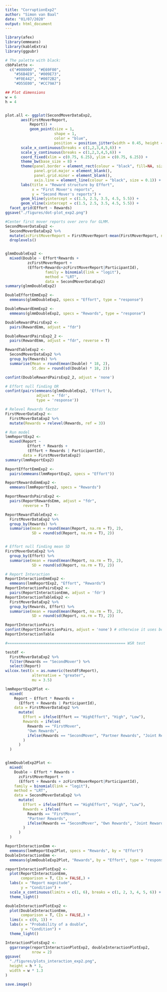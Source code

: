 ```yaml
---
title: "CorruptionExp2"
author: "Simon van Baal"
date: "01/07/2020"
output: html_document
---
```


```r

library(afex)
library(emmeans)
library(kableExtra)
library(ggpubr)
```



```r
# The palette with black:
cbbPalette <- 
  c("#000000", "#E69F00", 
    "#56B4E9", "#009E73", 
    "#F0E442", "#0072B2", 
    "#D55E00", "#CC79A7")

## Plot dimensions
w = 6
h = 4


plot.all <- ggplot(SecondMoverDataExp2, 
       aes(FirstMoverReport, 
           Report)) +
           geom_point(size = 1, 
                      shape = 1, 
                      color = "blue",
                      position = position_jitter(width = 0.45, height = 0.45)) + 
       scale_x_continuous(breaks = c(1,2,3,4,5,6)) +
       scale_y_continuous(breaks = c(1,2,3,4,5,6)) +
       coord_fixed(xlim = c(0.75, 6.25), ylim = c(0.75, 6.25)) +
       theme_bw(base_size = 8) + 
       theme(panel.border = element_rect(colour = "black", fill=NA, size=1),
             panel.grid.major = element_blank(),
             panel.grid.minor = element_blank(),
             axis.line = element_line(colour = "black", size = 0.1)) +
       labs(title = "Reward structure by Effort",
            x = "First Mover's reports", 
            y = "Second Mover's reports") +
       geom_hline(yintercept = c(1.5, 2.5, 3.5, 4.5, 5.5)) +
       geom_vline(xintercept = c(1.5, 2.5, 3.5, 4.5, 5.5)) +
  facet_grid(Effort ~ Rewards)
ggsave("./figures/dot-plot_exp2.png")
```


```r
#Center first mover reports over zero for GLMM.
SecondMoverDataExp2 <- 
  SecondMoverDataExp2 %>% 
  mutate(zcFirstMoverReport = FirstMoverReport-mean(FirstMoverReport, na.rm = TRUE)) %>%
  droplevels()


glmmDoubleExp2 <- 
  mixed(Double ~ Effort*Rewards + 
          zcFirstMoverReport + 
          (Effort+Rewards+zcFirstMoverReport|ParticipantId),
                  family = binomial(link = "logit"),
                  method = "LRT",
                  data = SecondMoverDataExp2)
summary(glmmDoubleExp2)

DoubleEffortEmmExp2 <- 
  emmeans(glmmDoubleExp2, specs = "Effort", type = "response")

DoubleRewardEmmExp2 <- 
  emmeans(glmmDoubleExp2, specs = "Rewards", type = "response")

DoubleRewardPairsExp2 <- 
  pairs(RewardEmm, adjust = "fdr")

DoubleRewardPairsExp2_2 <- 
  pairs(RewardEmm, adjust = "fdr", reverse = T)

RewardTableExp2 <-
  SecondMoverDataExp2 %>% 
  group_by(Rewards) %>% 
  summarise(Mean = round(mean(Double) * 18, 2), 
            St.dev = round(sd(Double) * 18, 2))

confint(DoubleRewardPairsExp2_2, adjust = 'none')

# Effort null finding OR
confint(pairs(emmeans(glmmDoubleExp2, 'Effort'), 
              adjust = 'fdr', 
              type = 'response'))
```

```r
# Relevel Rewards factor
FirstMoverDataExp2 <-
  FirstMoverDataExp2 %>%
  mutate(Rewards = relevel(Rewards, ref = 3))

# Run model
lmmReportExp2 <-
  mixed(Report ~
          Effort * Rewards +
          (Effort + Rewards | ParticipantId),
        data = FirstMoverDataExp2)
summary(lmmReportExp2)

ReportEffortEmmExp2 <- 
  pairs(emmeans(lmmReportExp2, specs = "Effort"))

ReportRewardsEmmExp2 <- 
  emmeans(lmmReportExp2, specs = "Rewards")

ReportRewardsPairsExp2 <- 
  pairs(ReportRewardsEmm, adjust = "fdr",
        reverse = T)

ReportRewardTableExp2 <- 
  FirstMoverDataExp2 %>% 
  group_by(Rewards) %>% 
  summarise(mean = round(mean(Report, na.rm = T), 2), 
            SD = round(sd(Report, na.rm = T), 2))


# Effort null finding mean SD
FirstMoverDataExp2 %>% 
  group_by(Effort) %>% 
  summarise(mean = round(mean(Report, na.rm = T), 2), 
            SD = round(sd(Report, na.rm = T), 2))

# Report Interaction
ReportInteractionEmmExp2 <- 
  emmeans(lmmReportExp2, "Effort", "Rewards")
ReportInteractionPairsExp2 <- 
  pairs(ReportInteractionEmm, adjust = 'fdr')
ReportInteractionTableExp2 <- 
  FirstMoverDataExp2 %>% 
  group_by(Rewards, Effort) %>% 
  summarise(mean = round(mean(Report, na.rm = T), 2), 
            SD = round(sd(Report, na.rm = T), 2))

ReportInteractionPairs
confint(ReportInteractionPairs, adjust = 'none') # otherwise it uses bonferroni
ReportInteractionTable

#===================================================== WSR test

testdf <-
  FirstMoverDataExp2 %>% 
  filter(Rewards == "SecondMover") %>% 
  select(Report)
wilcox.test(x = as.numeric(testdf$Report),
            alternative = "greater",
            mu = 3.5)


```

```r

lmmReportExp2Plot <-
  mixed(
    Report ~ Effort * Rewards +
      (Effort + Rewards | ParticipantId),
    data = FirstMoverDataExp2 %>%
      mutate(
        Effort = ifelse(Effort == "HighEffort", "High", "Low"),
        Rewards = ifelse(
          Rewards == "FirstMover",
          "Own Rewards",
          ifelse(Rewards == "SecondMover", "Partner Rewards", "Joint Rewards")
        )
      )
  )


glmmDoubleExp2Plot <-
  mixed(
    Double ~ Effort * Rewards + 
      zcFirstMoverReport + 
      (Effort + Rewards + zcFirstMoverReport|ParticipantId),
    family = binomial(link = "logit"),
    method = "LRT",
    data = SecondMoverDataExp2 %>%
      mutate(
        Effort = ifelse(Effort == "HighEffort", "High", "Low"),
        Rewards = ifelse(
          Rewards == "FirstMover",
          "Partner Rewards",
          ifelse(Rewards == "SecondMover", "Own Rewards", "Joint Rewards")
        )
      )
  )

ReportInteractionEmm <-
  emmeans(lmmReportExp2Plot, specs = "Rewards", by = "Effort")
DoubleInteractionEmm <-
  emmeans(glmmDoubleExp2Plot, "Rewards", by = "Effort", type = "response")

```

```r

reportInteractionPlotExp2 <-
  plot(ReportInteractionEmm,
       comparison = T, CIs = FALSE,) +
  labs(x = "Report magnitude",
       y = "Condition") +
  scale_x_continuous(limits = c(1, 6), breaks = c(1, 2, 3, 4, 5, 6)) +
  theme_light()

doubleInteractionPlotExp2 <-
  plot(DoubleInteractionEmm,
       comparison = T, CIs = FALSE,) +
  lims(x = c(0, 1)) +
  labs(x = "Probability of a double",
       y = "Condition") +
  theme_light()

InteractionPlotsExp2 <-
  ggarrange(reportInteractionPlotExp2, doubleInteractionPlotExp2,
            nrow = 2)
ggsave(
  "./figures/plots_interaction_exp2.png",
  height = h * 1,
  width = w * 1.3
)

```

```r

save.image()


```